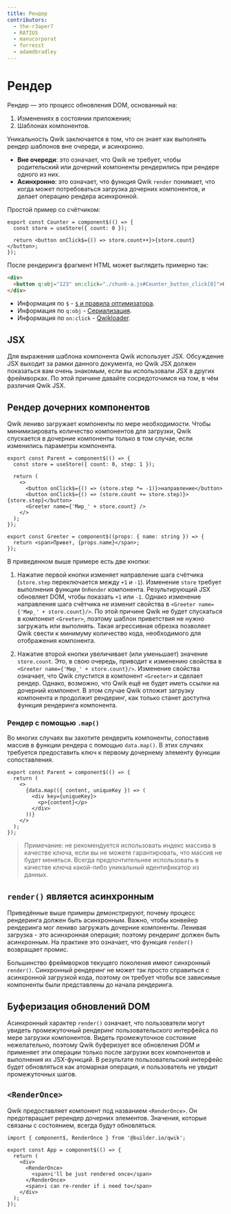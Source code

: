 ```yaml
---
title: Рендер
contributors:
  - the-r3aper7
  - RATIU5
  - manucorporat
  - forresst
  - adamdbradley
---
```


# Рендер

Рендер — это процесс обновления DOM, основанный на:

1. Изменениях в состоянии приложения;
2. Шаблонах компонентов.

Уникальность Qwik заключается в том, что он знает как выполнять рендер шаблонов вне очереди, и асинхронно.

- **Вне очереди**: это означает, что Qwik не требует, чтобы родительский или дочерний компоненты рендерились при рендере одного из них.
- **Асинхронно**: это означает, что функция Qwik `render` понимает, что когда может потребоваться загрузка дочерних компонентов, и делает операцию рендера асинхронной.

Простой пример со счётчиком:

```tsx
export const Counter = component$(() => {
  const store = useStore({ count: 0 });

  return <button onClick$={() => store.count++}>{store.count}</button>;
});
```

После рендеринга фрагмент HTML может выглядеть примерно так:

```html
<div>
  <button q:obj="123" on:click="./chunk-a.js#Counter_button_click[0]">0</button>
</div>
```

- Информация по `$` - [`$` и правила оптимизатора](../../advanced/optimizer/index.mdx).
- Информация по `q:obj` - [Сериализация](../../concepts/resumable/index.mdx).
- Информация по `on:click` - [Qwikloader](../../advanced/qwikloader/index.mdx).

## JSX

Для выражения шаблона компонента Qwik использует JSX. Обсуждение JSX выходит за рамки данного документа, но Qwik JSX должен показаться вам очень знакомым, если вы использовали JSX в других фреймворках. По этой причине давайте сосредоточимся на том, в чём различия Qwik JSX.

## Рендер дочерних компонентов

Qwik лениво загружает компоненты по мере необходимости. Чтобы минимизировать количество компонентов для загрузки, Qwik спускается в дочерние компоненты только в том случае, если изменились параметры компонента.

```tsx
export const Parent = component$(() => {
  const store = useStore({ count: 0, step: 1 });

  return (
    <>
      <button onClick$={() => (store.step *= -1)}>направление</button>
      <button onClick$={() => (store.count += store.step)}>{store.step}</button>
      <Greeter name={'Мир_' + store.count} />
    </>
  );
});

export const Greeter = component$((props: { name: string }) => {
  return <span>Привет, {props.name}</span>;
});
```

В приведенном выше примере есть две кнопки:

1. Нажатие первой кнопки изменяет направление шага счётчика (`store.step` переключается между `+1` и `-1`). Изменение `store` требует выполнения функции `OnRender` компонента. Результирующий JSX обновляет DOM, чтобы показать `+1` или `-1`. Однако изменение направления шага счётчика не изменит свойства в `<Greeter name={'Мир_' + store.count}/>`. По этой причине Qwik не будет спускаться в компонент `<Greeter>`, поэтому шаблон приветствия не нужно загружать или выполнять. Такая агрессивная обрезка позволяет Qwik свести к минимуму количество кода, необходимого для отображения компонента.

2. Нажатие второй кнопки увеличивает (или уменьшает) значение `store.count`. Это, в свою очередь, приводит к изменению свойства в `<Greeter name={'Мир_' + store.count}/>`. Изменение свойства означает, что Qwik спустится в компонент `<Greeter>` и сделает рендер. Однако, возможно, что Qwik ещё не будет иметь ссылки на дочерний компонент. В этом случае Qwik отложит загрузку компонента и продолжит рендеринг, как только станет доступна функция рендеринга компонента.

### Рендер с помощью `.map()`

Во многих случаях вы захотите рендерить компоненты, сопоставив массив в функции рендера с помощью `data.map()`. В этих случаях требуется предоставить ключ к первому дочернему элементу функции сопоставления.

```tsx
export const Parent = component$(() => {
  return (
    <>
      {data.map(({ content, uniqueKey }) => (
        <div key={uniqueKey}>
          <p>{content}</p>
        </div>
      ))}
    </>
  );
});
```

> Примечание: не рекомендуется использовать индекс массива в качестве ключа, если вы не можете гарантировать, что массив не будет меняться. Всегда предпочтительнее использовать в качестве ключа какой-либо уникальный идентификатор из данных.

## `render()` является асинхронным

Приведённые выше примеры демонстрируют, почему процесс рендеринга должен быть асинхронным. Важно, чтобы конвейер рендеринга мог лениво загружать дочерние компоненты. Ленивая загрузка - это асинхронная операция; поэтому рендеринг должен быть асинхронным. На практике это означает, что функция `render()` возвращает промис.

Большинство фреймворков текущего поколения имеют синхронный `render()`. Синхронный рендеринг не может так просто справиться с асинхронной загрузкой кода, поэтому он требует чтобы все зависимые компоненты были представлены до начала рендеринга.

## Буферизация обновлений DOM

Асинхронный характер `render()` означает, что пользователи могут увидеть промежуточный рендеринг пользовательского интерфейса по мере загрузки компонентов. Видеть промежуточное состояние нежелательно, поэтому Qwik буферизует все обновления DOM и применяет эти операции только после загрузки всех компонентов и выполнения их JSX-функций. В результате пользовательский интерфейс будет обновляться как атомарная операция, и пользователь не увидит промежуточных шагов.

## `<RenderOnce>`

Qwik предоставляет компонент под названием `<RenderOnce>`. Он предотвращает ререндер дочерних элементов. Значения, которые связаны с состоянием, всегда будут обновляться.

```tsx
import { component$, RenderOnce } from '@builder.io/qwik';

export const App = component$(() => {
  return (
    <div>
      <RenderOnce>
        <span>i'll be just rendered once</span>
      </RenderOnce>
      <span>i can re-render if i need to</span>
    </div>
  );
});
```
